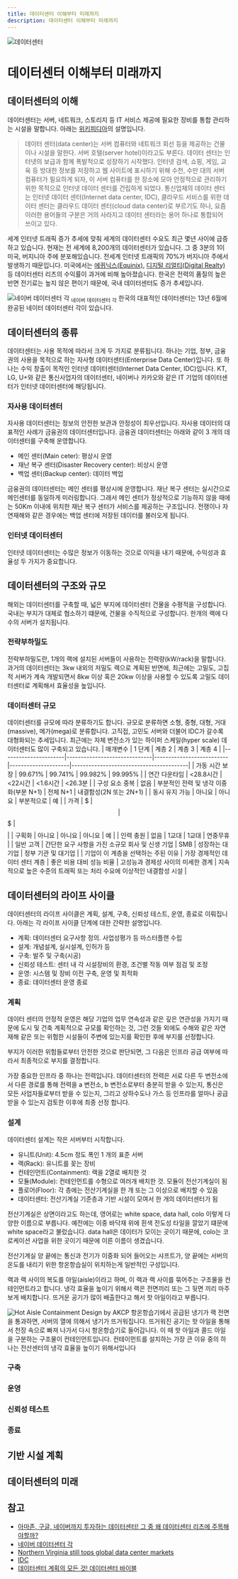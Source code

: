 ```yaml
---
title: 데이터센터 이해부터 미래까지
description: 데이터센터 이해부터 미래까지
---
```

![데이터센터](/images/datacenter_01.png)
# 데이터센터 이해부터 미래까지
## 데이터센터의 이해
데이터센터는 서버, 네트워크, 스토리지 등 IT 서비스 제공에 필요한 장비를 통합 관리하는 시설을 말합니다. 아래는 [위키피디아](https://ko.wikipedia.org/wiki/%EB%8D%B0%EC%9D%B4%ED%84%B0_%EC%84%BC%ED%84%B0)의 설명입니다.

> 데이터 센터(data center)는 서버 컴퓨터와 네트워크 회선 등을 제공하는 건물이나 시설을 말한다. 서버 호텔(server hotel)이라고도 부른다.
데이터 센터는 인터넷의 보급과 함께 폭발적으로 성장하기 시작했다. 인터넷 검색, 쇼핑, 게임, 교육 등 방대한 정보를 저장하고 웹 사이트에 표시하기 위해
수천, 수만 대의 서버 컴퓨터가 필요하게 되자, 이 서버 컴퓨터를 한 장소에 모아 안정적으로 관리하기 위한 목적으로 인터넷 데이터 센터를 건립하게 되었다.
통신업체의 데이터 센터는 인터넷 데이터 센터(Internet data center, IDC), 클라우드 서비스를 위한 데이터 센터는 클라우드 데이터 센터(cloud data center)로 부르기도 하나,
요즘 이러한 용어들의 구분은 거의 사라지고 데이터 센터라는 용어 하나로 통합되어 쓰이고 있다.

세계 인터넷 트래픽 증가 추세에 맞춰 세계의 데이터센터 수요도 최근 몇년 사이에 급증하고 있습니다. 현재는 전 세계에 8,200개의 데이터센터가 있습니다. 그 중 3분의 1이 미국, 버지니아 주에 분포해있습니다. 전세계 인터넷 트래픽의 70%가 버지니아 주에서 발생하기 때문입니다.
미국에서는 [에퀴닉스(Equinix)](https://www.equinix.kr/), [디지털 리얼티(Digital Realty)](https://www.digitalrealty.com/) 등 데이터센터 리츠의 수익률이 과거에 비해 높아졌습니다. 
한국은 전력의 품질의 높은 반면 전기료는 높지 않은 편이기 때문에, 국내 데이터센터도 증가 추세입니다.

![네이버 데이터센터 각](https://www.navercorp.com/img/ko/mobile/value/img_datacenter.png)
<sub>네이버 데이터센터 각</sub>
한국의 대표적인 데이터센터는 13년 6월에 완공된 네이터 데이터센터 각이 있습니다.

## 데이터센터의 종류
데이터센터는 사용 목적에 따라서 크게 두 가지로 분류됩니다. 하나는 기업, 정부, 금융권의 사용을 목적으로 하는 자사형 데이터센터(Enterprise Data Center)입니다. 또 하나는 수익 창출이 목적인 인터넷 데이터센터(Internet Data Center, IDC)입니다. KT, LG, U+와 같은 통신사업자의 데이터센터, 네이버나 카카오와 같은 IT 기업의 데이터센터가 인터넷 데이터센터에 해당됩니다. 
### 자사용 데이터센터
자사용 데이터센터는 정보의 안전한 보관과 안정성이 최우선입니다. 자사용 데이터의 대표적인 사례가 금융권의 데이터센터입니다. 금융권 데이터센터는 아래와 같이 3 개의 데이터센터를 구축해 운영합니다.

* 메인 센터(Main ceter): 평상시 운영
* 재난 복구 센터(Disaster Recovery center): 비상시 운영
* 백업 센터(Backup center): 데이터 백업

금융권의 데이터센터는 메인 센터를 평상시에 운영합니다. 재난 복구 센터는 실시간으로 메인센터를 동일하게 미러링합니다. 그래서 메인 센터가 정상적으로 기능하지 않을 때에는 50Km 이내에 위치한 재난 복구 센터가 서비스를 제공하는 구조입니다. 전쟁이나 자연재해와 같은 경우에는 백업 센터에 저장된 데이터를 불러오게 됩니다.
### 인터넷 데이터센터
인터넷 데이터센터는 수많은 정보가 이동하는 것으로 이익을 내기 때문에, 수익성과 효율성 두 가지가 중요합니다. 

## 데이터센터의 구조와 규모
해외는 데이터센터를 구축할 때, 넓은 부지에 데이터센터 건물을 수평적을 구성합니다. 국내는 부지가 대체로 협소하기 떄문에, 건물을 수직적으로 구성합니다.
한개의 랙에 다수의 서버가 설치됩니다.

### 전략부하밀도
전략부하밀도란, 1개의 랙에 설치된 서버들이 사용하는 전력량(kW/rack)을 말합니다. 과거의 데이터센터는 3kw 내외의 저밀도 랙으로 계획된 반면에, 최근에는 고밀도, 고집적 서버가 계속 개발되면서 8kw 이상 혹은 20kw 이상을 사용할 수 있도록 고밀도 데이터센터로 계획해서 효율성을 높입니다.

### 데이터센터 규모
데이터센터를 규모에 따라 분류하기도 합니다. 규모로 분류하면 소형, 중형, 대형, 거대(massive), 메가(mega)로 분류합니다. 고직접, 고민도 서버와 더불어 IDC가 갈수록 대형화되는 추세입니다. 최근에는 자체 변전소가 있는 하이퍼 스케일(hyper scale) 데이터센터도 많이 구축되고 있습니다. 
| 매개변수                 | 1 단계                         | 계층 2                     | 계층 3                | 계층 4                                    |
|----------------------|------------------------------|--------------------------|---------------------|-----------------------------------------|
| 가동 시간 보장             | 99.671%                      | 99.741%                  | 99.982%             | 99.995%                                 |
| 연간 다운타임              | <28.8시간                      | <22시간                    | <1.6시간              | <26.3분                                  |
| 구성 요소 중복             | 없음                           | 부분적인 전력 및 냉각 이중화(부분 N+1) | 전체 N+1              | 내결함성(2N 또는 2N+1)                        |
| 동시 유지 가능             | 아니요                          | 아니요                      | 부분적으로               | 예                                       |
| 가격                   | $                            | $$                       | $$$                 | $$$$                                    |
| 구획화                  | 아니요                          | 아니요                      | 아니요                 | 예                                       |
| 인력 충원                | 없음                           | 1교대                      | 1교대                 | 연중무휴                                    |
| 일반 고객                | 간단한 요구 사항을 가진 소규모 회사 및 신생 기업 | SMB                      | 성장하는 대기업            | 정부 기관 및 대기업                             |
| 기업이 이 계층을 선택하는 주된 이유 | 가장 경제적인 데이터 센터 계층            | 좋은 비용 대비 성능 비율           | 고성능과 경제성 사이의 미세한 경계 | 지속적으로 높은 수준의 트래픽 또는 처리 수요에 이상적인 내결함성 시설 |


## 데이터센터의 라이프 사이클
데이터센터의 라이프 사이클은 계획, 설계, 구축, 신뢰성 테스트, 운영, 종료로 이뤄집니다. 아래는 각 라이프 사이클 단계에 대한 간략한 설명입니다.

* 계획: 데이터센터 요구사항 정의. 사업성평가 등 마스터플랜 수립
* 설계: 개념설계, 실시설계, 인허가 등
* 구축: 발주 및 구축(시공)
* 신뢰성 테스트: 센터 내 각 시설장비의 환경, 조건별 작동 여부 점검 및 조정
* 운영: 시스템 및 장비 이전 구축, 운영 및 최적화
* 종료: 데이터센터 운영 종료

### 계획
데이터 센터의 안정적 운영은 해당 기업의 업무 연속성과 같은 깊은 연관성을 가지기 때문에 도시 및 건축 계획적으로 규모를 확인하는 것, 그런 것들 외에도 수해와 같은 자연재해 같은 또는 위험한 시설들이 주변에 있는지를 확인한 후에 부지를 선정합니다.

부지가 이러한 위험들로부터 안전한 것으로 판단되면, 그 다음은 인프라 공급 여부에 따라서 최종적으로 부지를 결정합니다.

가장 중요한 인프라 중 하나는 전력입니다. 데이터센터의 전력은 서로 다른 두 변전소에서 다른 경로를 통해 전력을 a 변전소, b 변전소로부터 충분히 받을 수 있는지, 통신은 모든 사업자들로부터 받을 수 있는지, 그리고 상하수도나 가스 등 인프라를 얼마나 공급받을 수 있는지 검토한 이후에 최종 선정 합니다.

### 설계
데이터센터 설계는 작은 서버부터 시작합니다.

* 유니트(Unit): 4.5cm 정도 폭인 1 개의 표준 서버 
* 랙(Rack): 유니트를 꽂는 장비
* 컨테인먼트(Containment): 랙을 2열로 배치한 것 
* 모듈(Module): 컨테인먼트를 수형으로 여러개 배치한 것. 모듈이 전산기계실이 됨
* 플로어(Floor): 각 층에는 전산기계실을 한 개 또는 그 이상으로 배치할 수 있음
* 데이터센터: 전산기계실 기준층과 기반 시설이 모여서 한 개의 데이터센터가 됨

전산기계실은 상면이라고도 하는데, 영어로는 white space, data hall, colo 이렇게 다양한 이름으로 부릅니다. 예전에는 이중 바닥재 위에 흰색 전도성 타일을 깔았기 떄문에 white space라고 불렀습니다. data hall은 데이터가 모이는 곳이기 때문에, colo는 코로케이션 사업을 위한 곳이기 때문에 이른 이름이 생겼습니다.


전산기계실 양 끝에는 통신과 전기가 이중화 되어 들어오는 샤프트가, 양 끝에는 서버의 온도를 내리기 위한 항온항습실이 위치하는게 일반적인 구성입니다.

랙과 랙 사이의 복도를 아일(aisle)이라고 하며, 이 랙과 랙 사이를 묶어주는 구조물을 컨테인먼트라고 합니다. 냉각 효율을 높이기 위해서 랙은 전면끼리 또는 그 뒷면 끼리 마주보게 배치합니다. 뜨거운 공기가 많이 배출한다고 해서 핫 아일이라고 부릅니다.

![Hot Aisle Containment Design by AKCP](https://www.akcp.com/wp-content/uploads/2022/04/containment-800x400-1-1648178822-Dxrii5bPDf.jpg)
항온항습기에서 공급된 냉기가 랙 전면을 통과하면, 서버의 열에 의해서 냉기가 뜨거워집니다. 뜨거워진 공기는 핫 아일을 통해서 천장 속으로 빠져 나가서 다시 항온항습기로 들어갑니다. 이 때 핫 아일과 콜드 아일을 구분하는 구조물이 컨테인먼트입니다. 컨테이먼트를 설치하는 가장 큰 이유 중의 하나는 전산센터의 냉각 효율을 높이기 위해서입니다

### 구축

### 운영

### 신뢰성 테스트

### 종료


## 기반 시설 계획

## 데이터센터의 미래



## 참고
* [아마존, 구글, 네이버까지 투자하는 데이터센터! 그 중 왜 데이터센터 리츠에 주목해야할까?](https://youtu.be/cp0sp-iE1mo)
* [네이버 데이터센터 각](https://datacenter.navercorp.com/)
* [Northern Virginia still tops global data center markets](https://wtop.com/business-finance/2022/01/n-virginia-still-tops-global-data-center-markets-and-whats-a-gigawatt/)
* [IDC](https://www.idc.com/kr)
* [데이터센터 계획의 모든 것! 데이터센터 바이블](https://www.youtube.com/watch?v=T-dhMIAyYPk)
